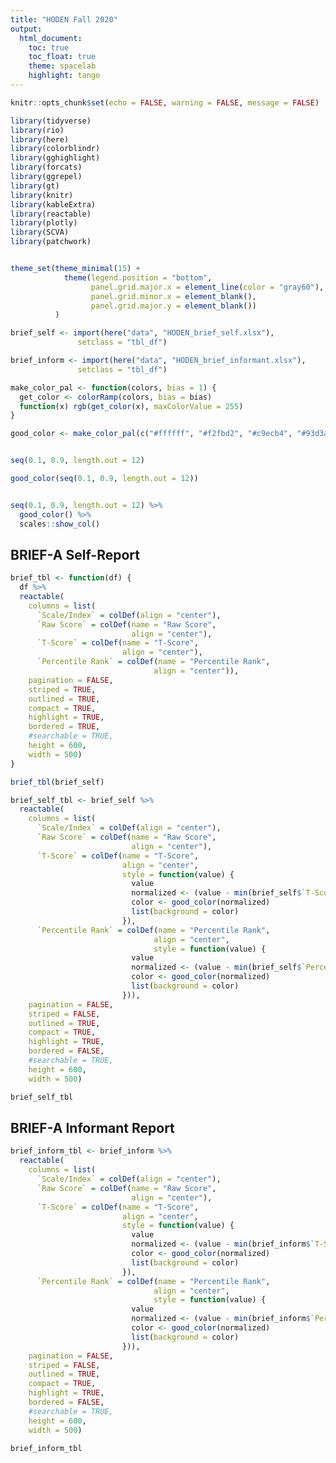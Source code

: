 ```yaml
---
title: "HODEN Fall 2020"
output:
  html_document:
    toc: true
    toc_float: true
    theme: spacelab
    highlight: tango
---
```


```r
knitr::opts_chunk$set(echo = FALSE, warning = FALSE, message = FALSE)
```

```r
library(tidyverse)
library(rio)
library(here)
library(colorblindr)
library(gghighlight)
library(forcats)
library(ggrepel)
library(gt)
library(knitr)
library(kableExtra)
library(reactable)
library(plotly)
library(SCVA)
library(patchwork)


theme_set(theme_minimal(15) +
            theme(legend.position = "bottom",
                  panel.grid.major.x = element_line(color = "gray60"),
                  panel.grid.minor.x = element_blank(),
                  panel.grid.major.y = element_blank())
          )

brief_self <- import(here("data", "HODEN_brief_self.xlsx"),
               setclass = "tbl_df") 

brief_inform <- import(here("data", "HODEN_brief_informant.xlsx"),
               setclass = "tbl_df") 

```

```r
make_color_pal <- function(colors, bias = 1) {
  get_color <- colorRamp(colors, bias = bias)
  function(x) rgb(get_color(x), maxColorValue = 255)
}

good_color <- make_color_pal(c("#ffffff", "#f2fbd2", "#c9ecb4", "#93d3ab", "#35b0ab"), bias = 2)


seq(0.1, 0.9, length.out = 12)

good_color(seq(0.1, 0.9, length.out = 12))


seq(0.1, 0.9, length.out = 12) %>% 
  good_color() %>% 
  scales::show_col()

```


## BRIEF-A Self-Report

```r
brief_tbl <- function(df) {
  df %>% 
  reactable(
    columns = list(
      `Scale/Index` = colDef(align = "center"),
      `Raw Score` = colDef(name = "Raw Score",
                           align = "center"),
      `T-Score` = colDef(name = "T-Score",
                         align = "center"),
      `Percentile Rank` = colDef(name = "Percentile Rank",
                                align = "center")),
    pagination = FALSE,
    striped = TRUE,
    outlined = TRUE,
    compact = TRUE,
    highlight = TRUE,
    bordered = TRUE,
    #searchable = TRUE,
    height = 600,
    width = 500)
}

brief_tbl(brief_self)

brief_self_tbl <- brief_self %>% 
  reactable(
    columns = list(
      `Scale/Index` = colDef(align = "center"),
      `Raw Score` = colDef(name = "Raw Score",
                           align = "center"),
      `T-Score` = colDef(name = "T-Score",
                         align = "center",
                         style = function(value) {
                           value
                           normalized <- (value - min(brief_self$`T-Score`)) / (max(brief_self$`T-Score`) - min(brief_self$`T-Score`))
                           color <- good_color(normalized)
                           list(background = color)
                         }),
      `Percentile Rank` = colDef(name = "Percentile Rank",
                                align = "center",
                                style = function(value) {
                           value
                           normalized <- (value - min(brief_self$`Percentile Rank`)) / (max(brief_self$`Percentile Rank`) - min(brief_self$`Percentile Rank`))
                           color <- good_color(normalized)
                           list(background = color)
                         })),
    pagination = FALSE,
    striped = FALSE,
    outlined = TRUE,
    compact = TRUE,
    highlight = TRUE,
    bordered = FALSE,
    #searchable = TRUE,
    height = 600,
    width = 500)
```


```r
brief_self_tbl
```

## BRIEF-A Informant Report 

```r

brief_inform_tbl <- brief_inform %>% 
  reactable(
    columns = list(
      `Scale/Index` = colDef(align = "center"),
      `Raw Score` = colDef(name = "Raw Score",
                           align = "center"),
      `T-Score` = colDef(name = "T-Score",
                         align = "center",
                         style = function(value) {
                           value
                           normalized <- (value - min(brief_inform$`T-Score`)) / (max(brief_inform$`T-Score`) - min(brief_inform$`T-Score`))
                           color <- good_color(normalized)
                           list(background = color)
                         }),
      `Percentile Rank` = colDef(name = "Percentile Rank",
                                align = "center",
                                style = function(value) {
                           value
                           normalized <- (value - min(brief_inform$`Percentile Rank`)) / (max(brief_inform$`Percentile Rank`) - min(brief_inform$`Percentile Rank`))
                           color <- good_color(normalized)
                           list(background = color)
                         })),
    pagination = FALSE,
    striped = FALSE,
    outlined = TRUE,
    compact = TRUE,
    highlight = TRUE,
    bordered = FALSE,
    #searchable = TRUE,
    height = 600,
    width = 500)
```


```r
brief_inform_tbl
```

